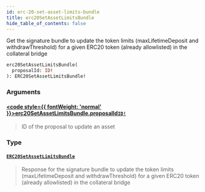 ```yaml
---
id: erc-20-set-asset-limits-bundle
title: erc20SetAssetLimitsBundle
hide_table_of_contents: false
---
```








Get the signature bundle to update the token limits (maxLifetimeDeposit and withdrawThreshold) for a given ERC20 token (already allowlisted) in the collateral bridge

```graphql
erc20SetAssetLimitsBundle(
  proposalId: ID!
): ERC20SetAssetLimitsBundle!
```


### Arguments

#### [<code style={{ fontWeight: 'normal' }}>erc20SetAssetLimitsBundle.<b>proposalId</b></code>](#)<Bullet />[`ID!`](/docs/testnet/graphql/scalars/id) <Badge class="secondary" text="non-null"/> <Badge class="secondary" text="scalar"/>
> ID of the proposal to update an asset
> 

### Type

#### [`ERC20SetAssetLimitsBundle`](/docs/testnet/graphql/objects/erc20-set-asset-limits-bundle) <Badge class="secondary" text="object"/>
> Response for the signature bundle to update the token limits (maxLifetimeDeposit and withdrawThreshold) for a given ERC20 token (already allowlisted) in the collateral bridge
> 





